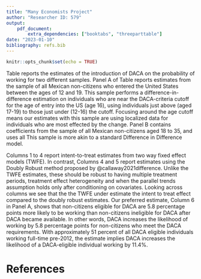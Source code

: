 ```yaml
---
title: "Many Economists Project"
author: "Researcher ID: 579"
output: 
    pdf_document:
        extra_dependencies: ["booktabs", "threeparttable"]
date: "2023-01-10"
bibliography: refs.bib  
---
```


```r
knitr::opts_chunk$set(echo = TRUE)
```


\begin{threeparttable}[htpb]
\caption{The Effect of DACA on Full-Time Work}
\label{tab_main}
\begin{tabular}{lcccccc}
\toprule
                       & \multicolumn{6}{c}{Dep Var: Working Full Time}                                                                                      \\
\cmidrule(lr){2-7}
                       & \multicolumn{4}{c}{Two Way Fixed Effect Estimates}                               & \multicolumn{2}{c}{Callaway \& Sant'Anna (2021) DiD} \\
\cmidrule(lr){2-5}\cmidrule(lr){6-7}
                       & (1)                    & (2)         & (3)                 & (4)                 & (5)                     & (6)                    \\
\midrule
                       & \multicolumn{6}{c}{Panel A: Mexican Non-citizens Who Entered US Between Ages 12 and 19}           \\
\cmidrule(lr){2-7}
Intent-to-Treat effect & 0.089                  & 0.096       & 0.041               & 0.045               & 0.048                   & 0.058                  \\
                       & (0.004)                & (0.005)     & (0.013)             & (0.014)             & (0.013)                 & (0.013)                \\
No. Observations                 & 116,076                & 105,841     & 116,076             & 105,841             & 116,076                 & 116,076                \\
\midrule
                       & \multicolumn{6}{c}{Panel B: All Mexican Non-citizens Aged 18 to 35}           \\
\cmidrule(lr){2-7}
Intent-to-Treat Effect & 0.019                  & 0.017       & 0.020               & 0.017               & 0.058                   & 0.050                  \\
                       & (0.023)                & (0.006)     & (0.006)             & (0.006)             & (0.008)                 & (0.009)                \\
No. Observations                  & 277,277                & 253,373     & 277,277             & 253,373             & 277,277                 & 277,277                \\
\midrule
Controls               & Yes                    & Yes         & Yes                 & Yes                 & Yes                     & Yes                    \\
Fixed Effects          & State, Year            & State, Year & State $\times$ Year & State $\times$ Year & No                      & No                     \\
Anticipation           & No                     & Omit 2012   & No                  & Omit 2012           & No                      & Yes  \\
\bottomrule
\end{tabular}
\begin{tablenotes}
\begin{footnotesize}
\item \textit{Notes:} Standard errors in parentheses. Standard errors for TWFE estimates are clustered at the state level, while the Callaway \& Sant'Anna (2021) DiD estimates are computed via a bootstrap. 
ITT estimates for TWFE come from the interaction term of a regression with full-time hours on DACA Eligilibility, and after 2013 dummy (when the rule change applies) control variables and fixed effects. Estimates from Callaway \& Sant'Anna (2021) DiD are computed using the methods outlined in their paper.
Control variables for the TWFE estimated include dummy variables for gender, marital status, whether Spanish is the main language of the individual, and age and age entered the US. 
Control variables for the Doubly Robust method are gender, marital status, whether Spanish is the main language of the individual, and age.
To account for the DACA rule change starting in mid-2012, but us not knowing when an individual was interviewed, TWFE estimates are presented using data for all years, and data omitting the year 2012 so that anticipation effects are minimized.
In the Callawat and Sant'Anna (2021) estimation we present estimates robust to 1 year of anticipation effects.
\end{footnotesize}
\end{tablenotes}
\end{threeparttable}

\vspace{0.5cm}

Table \ref{tab_main} reports the estimates of the introduction of DACA on the probability of working for two different samples. 
Panel A of Table \ref{tab_main} reports estimates from the sample of all Mexican non-citizens who entered the United States between the ages of 12 and 19.
This sample performs a difference-in-difference estimation on individuals who are near the DACA-criteria cutoff for the age of entry into the US (age 16), using individuals just above (aged 17-19) to those just under (12-16) the cutoff.
Focusing around the age cutoff means our estimates with this sample are using localized data for individuals who are most effected by the change.
Panel B contains coefficients from the sample of all Mexican non-citizens aged 18 to 35, and uses all 
This sample is more akin to a standard Difference in Difference model.

Columns 1 to 4 report intent-to-treat estimates from two way fixed effect models (TWFE).
In contrast, Columns 4 and 5 report estimates using the Doubly Robust method proposed by @callaway2021difference.
Unlike the TWFE estimates, these should be robust to having multiple treatment periods, treatment effect heterogeneity and when the parallel trends assumption holds only after conditioning on covariates.
Looking across columns we see that the the TWFE under estimate the intent to treat effect compared to the doubly robust estimates.
Our preferred estimate, Column 6 in Panel A, shows that non-citizens eligible for DACA are 5.8 percentage points more likely to be working than non-citizens ineligible for DACA after DACA became available. 
In other words, DACA increases the likelihood of working by 5.8 percentage points for non-citizens who meet the DACA requirements.
With approximately 51 percent of all DACA eligible individuals working full-time pre-2012, the estimate implies DACA increases the likelihood of a DACA-eligible individual working by 11.4%.

# References






